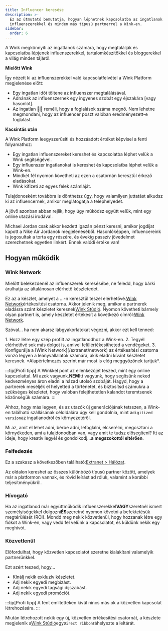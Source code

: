 ```yaml
---
title: Influencer keresése
description: >-
  Ez az útmutató bemutatja, hogyan léphetnek kapcsolatba az ingatlanok
  influenszerekkel és minden más típusú partnerrel a Wink-en.
sidebar:
  order: 6
---
```


A Wink megkönnyíti az ingatlanok számára, hogy megtalálják és kapcsolatba lépjenek influenszerekkel, tartalomkészítőkkel és bloggerekkel a világ minden tájáról.

**Mielőtt Wink**

Így nézett ki az influenszerekkel való kapcsolatfelvétel a Wink Platform megjelenése előtt:

* Egy ingatlan időt töltene az influenszer megtalálásával.
* Adnának az influenszernek egy ingyenes szobát egy éjszakára \[vagy hasonlót].
* Az ingatlan 🤞🏻 reméli, hogy a foglalások száma megnő. Nem lehetne megmondani, hogy az influencer poszt valóban eredményezett-e foglalást.

**Kacsintás után**

A Wink Platform leegyszerűsíti és hozzáadott értéket képvisel a fenti folyamathoz:

* Egy ingatlan influenszereket kereshet és kapcsolatba léphet velük a Wink segítségével.
* Egy influenszer ingatlanokat is kereshet és kapcsolatba léphet velük a Wink-en.
* Mindkét fél nyomon követheti az ezen a csatornán keresztül érkező eladásokat.
* Wink kifizeti az egyes felek számláját.

Tulajdonosként továbbra is dönthetsz úgy, hogy valamilyen juttatást alkudsz ki az influencernek, amikor meglátogatja a telephelyedet.

A jövő azonban abban rejlik, hogy úgy működsz együtt velük, mint egy online utazási irodával.

Michael Jordan csak akkor kezdett igazán pénzt keresni, amikor jogdíjat kapott a Nike Air Jordanok megjelenéséből.
Hasonlóképpen, influencereink is jogosultak a torta egy részére, és évekig passzív jövedelmet szerezhetnek egyetlen linkért. Ennek valódi értéke van!

## Hogyan működik

### Wink Network

Mielőtt belekezdenél az influenszerek keresésébe, ne feledd, hogy bárki árulhatja az általánosan elérhető készletedet.

Ez az a készlet, amelyet a ...-n keresztül teszel elérhetővé.[Wink Network](/extranet/network)értékesítési csatorna.
Akkor jelenik meg, amikor a partnerek eladásra szánt készletet keresnek[Wink Stúdió](/studio/what-is-studio).
Nyomon követheti bármely olyan partnert is, amely készletet értékesít a következő címről:[Wink Network](/extranet/network).

Szóval... ha nem akarsz lábgyakorlatokat végezni, akkor ezt kell tenned:

<Steps>
  1. Hozz létre egy szép profilt az ingatlanodhoz a Wink-en.
  2. Tegyél elérhetővé sok más dolgot is, amivel felülértékesítheted a vendégeket.
  3. Konfigurálja a [Wink Network](/extranet/network) az értékesítési csatorna vonzó legyen a leányvállalatok számára, akik eladni kívánt készletet keresnek. *Alapértelmezés szerint már most is elég meggyőzőnek tartjuk*.
</Steps>


:::tip\[Profi tipp]
A Winkkel pont az ellenkezőjét teszed, mint egy online kapcsolattal. Mi azok vagyunk.**NEM**Itt vagyunk, hogy segítsünk neked kedvezményes áron eladni a házad utolsó szobáját.
Hagyd, hogy a partnerek meséljék el helyetted a történetet, és biztosítsd számukra a szükséges készletet, hogy valóban felejthetetlen kalandot teremtsenek közönségük számára.
:::

Ahhoz, hogy más legyen, és az utazók új generációjának tetsszen, a Wink-en található szállásának céloldalára úgy kell gondolnia, mint a`digitized version`az ingatlanodról és környezetéről.

Mi az, amit el lehet adni, bérbe adni, lefoglalni, elcserélni, megosztani a környékeden, ami a tulajdonodban van, vagy amit te tudsz elősegíteni? Itt az ideje, hogy kreatív legyél és gondolkodj...**a megszokottól eltérően**.

### Felfedezés

Ez a szakasz a következőben található:[Extranet > Hálózat](/extranet/network/#explore-network).

Az oldalon kereshet az összes különböző típusú partner között, amelyek már a platformon vannak, és rövid leírást ad róluk, valamint a korábbi teljesítményükről.

### Hívogató

Ha az ingatlanod már együttműködik influenszerekkel**VAGY**szeretnél ismert személyiségekkel dolgozni**ÉS**szeretné nyomon követni a befektetésük megtérülését (ROI).
Mondd meg nekik közvetlenül, hogy hozzanak létre egy fiókot a Wink-en, vagy vedd fel velünk a kapcsolatot, és küldünk nekik egy meghívót.

### Közvetlenül

Előfordulhat, hogy közvetlen kapcsolatot szeretne kialakítani valamelyik partnerünkkel.

Ezt azért teszed, hogy...

* Kínálj nekik exkluzív készletet.
* Adj nekik egyedi megbízást.
* Adj nekik egyedi tagsági díjszabást.
* Adj nekik egyedi promóciót.

:::tip\[Profi tipp]
A fent említetteken kívül nincs más ok a közvetlen kapcsolat létrehozására.
:::

Miután létrehozott nekik egy új, közvetlen értékesítési csatornát, a készlete megjelenik a[Wink Stúdió](/studio/what-is-studio)egy`Direct ribbon`ráhelyezte a leltárát.


